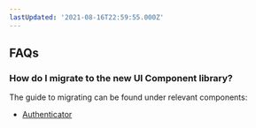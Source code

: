 ```yaml
---
lastUpdated: '2021-08-16T22:59:55.000Z'
---
```

## FAQs

### How do I migrate to the new UI Component library?

The guide to migrating can be found under relevant components:

* [Authenticator](/ui/auth/authenticator#migration)
